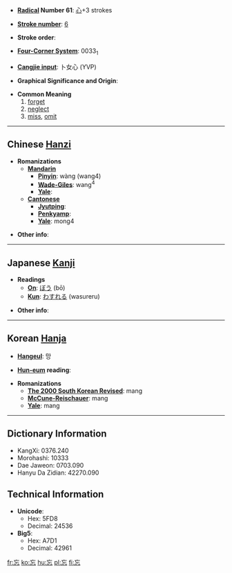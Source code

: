 * '''[[Wiktionary:Chinese radical index| Radical]] Number 61''': [[Wiktionary:Chinese radical index 心|心]]+3 strokes

* '''[[Wiktionary:Chinese total strokes index|Stroke number]]''': [[Wiktionary:Chinese total strokes index 6|6]]

* '''Stroke order''': 

* '''[[Wiktionary:Chinese four corner index|Four-Corner System]]''': 0033<sub>1</sub>

* '''[[Wiktionary:Chinese Cangjie index|Cangjie input]]''': 卜女心 (YVP)

* '''Graphical Significance and Origin''': 

* '''Common Meaning'''
*#[[forget]]
*# [[neglect]]
*# [[miss]], [[omit]]

----

== Chinese [[Hanzi]] ==

* '''Romanizations'''
** '''[[Mandarin]]'''
*** '''[[Pinyin]]''': wàng (wang4)
*** '''[[Wade-Giles]]''': wang<sup>4</sup>
*** '''[[Yale]]''': 
** '''[[Cantonese]]'''
*** '''[[Jyutping]]''':
*** '''[[Penkyamp]]''': 
*** '''[[Yale]]''': mong4

* '''Other info''': 

----

== Japanese [[Kanji]] ==

* '''Readings'''
** '''[[On]]''': [[ぼう]] (bō)
** '''[[Kun]]''': [[わすれる]] (wasureru)

* '''Other info''':  

----

== Korean [[Hanja]] ==

* '''[[Hangeul]]''': 망

* '''[[Hun-eum]] reading''': 

* '''Romanizations'''
** '''[[The 2000 South Korean Revised Romanization|The 2000 South Korean Revised]]''': mang
** '''[[McCune-Reischauer]]''': mang
** '''[[Yale]]''': mang

----

== Dictionary Information ==

* KangXi: 0376.240
* Morohashi: 10333
* Dae Jaweon: 0703.090
* Hanyu Da Zidian: 42270.090

== Technical Information ==

* '''Unicode''':
** Hex: 5FD8
** Decimal: 24536
* '''Big5''':
** Hex: A7D1
** Decimal: 42961

[[fr:忘]]
[[ko:忘]]
[[hu:忘]]
[[pl:忘]]
[[fi:忘]]